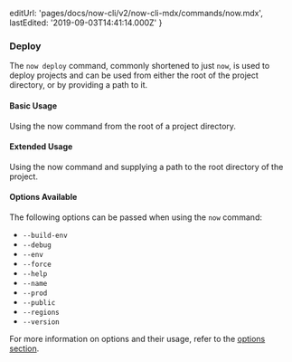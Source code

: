 
  editUrl: 'pages/docs/now-cli/v2/now-cli-mdx/commands/now.mdx',
  lastEdited: '2019-09-03T14:41:14.000Z'
}

### Deploy

The `now deploy` command, commonly shortened to just `now`, is used to deploy projects and can be used from either the root of the project directory, or by providing a path to it.

#### Basic Usage

<Snippet dark text="now" />
<Caption>Using the <InlineCode>now</InlineCode> command from the root of a project directory.</Caption>

#### Extended Usage

<Snippet dark text="now [path-to-project]" />
<Caption>Using the <InlineCode>now</InlineCode> command and supplying a path to the root directory of the project.</Caption>

#### Options Available

The following options can be passed when using the `now` command:

- `--build-env`
- `--debug`
- `--env`
- `--force`
- `--help`
- `--name`
- `--prod`
- `--public`
- `--regions`
- `--version`

For more information on options and their usage, refer to the [options section](#options).
